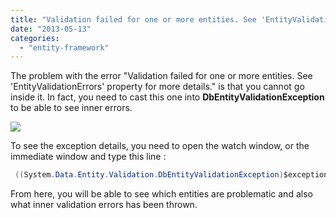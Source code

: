 ```yaml
---
title: "Validation failed for one or more entities. See 'EntityValidationErrors' property for more details."
date: "2013-05-13"
categories: 
  - "entity-framework"
---
```


The problem with the error "Validation failed for one or more entities. See 'EntityValidationErrors' property for more details." is that you cannot go inside it. In fact, you need to cast this one into **DbEntityValidationException** to be able to see inner errors.

![](images/dbentityvalidationexception-400x111.png)

To see the exception details, you need to open the watch window, or the immediate window and type this line :


```csharp
 ((System.Data.Entity.Validation.DbEntityValidationException)$exception).EntityValidationErrors 
```

From here, you will be able to see which entities are problematic and also what inner validation errors has been thrown.

